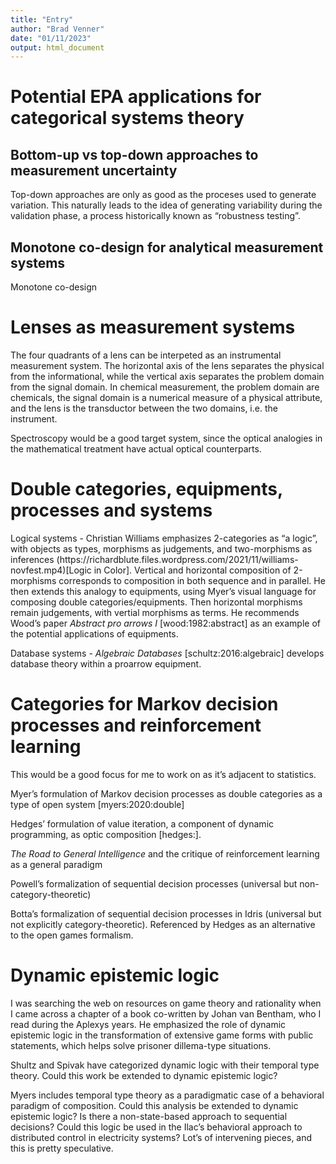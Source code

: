 ```yaml
---
title: "Entry"
author: "Brad Venner"
date: "01/11/2023"
output: html_document
---
```


# Potential EPA applications for categorical systems theory

## Bottom-up vs top-down approaches to measurement uncertainty

Top-down approaches are only as good as the proceses used to generate variation. This naturally leads to the idea of generating variability during the validation phase, a process historically known as "robustness testing". 

## Monotone co-design for analytical measurement systems

Monotone co-design 

# Lenses as measurement systems

The four quadrants of a lens can be interpeted as an instrumental measurement system. The horizontal axis of the lens separates the physical from the informational, while the vertical axis separates the problem domain from the signal domain. In chemical measurement, the problem domain are chemicals, the signal domain is a numerical measure of a physical attribute, and the lens is the transductor between the two domains, i.e. the instrument. 

Spectroscopy would be a good target system, since the optical analogies in the mathematical treatment have actual optical counterparts. 

# Double categories, equipments, processes and systems

Logical systems - Christian Williams emphasizes 2-categories as "a logic", with objects as types, morphisms as judgements, and two-morphisms as inferences (https://richardblute.files.wordpress.com/2021/11/williams-novfest.mp4)[Logic in Color]. Vertical and horizontal composition of 2-morphisms corresponds to composition in both sequence and in parallel. He then extends this analogy to equipments, using Myer's visual language for composing double categories/equipments. Then horizontal morphisms remain judgements, with vertial morphisms as terms. He recommends Wood's paper *Abstract pro arrows I* [wood:1982:abstract] as an example of the potential applications of equipments.

Database systems - *Algebraic Databases* [schultz:2016:algebraic] develops database theory within a proarrow equipment. 

# Categories for Markov decision processes and reinforcement learning

This would be a good focus for me to work on as it's adjacent to statistics.

Myer's formulation of Markov decision processes as double categories as a type of open system [myers:2020:double]

Hedges' formulation of value iteration, a component of dynamic programming, as optic composition [hedges:].

*The Road to General Intelligence* and the critique of reinforcement learning as a general paradigm

Powell's formalization of sequential decision processes (universal but non-category-theoretic)

Botta's formalization of sequential decision processes in Idris (universal but not explicitly category-theoretic). Referenced by Hedges as an alternative to the open games formalism.

# Dynamic epistemic logic

I was searching the web on resources on game theory and rationality when I came across a chapter of a book co-written by Johan van Bentham, who I read during the Aplexys years. He emphasized the role of dynamic epistemic logic in the transformation of extensive game forms with public statements, which helps solve prisoner dillema-type situations. 

Shultz and Spivak have categorized dynamic logic with their temporal type theory. Could this work be extended to dynamic epistemic logic?

Myers includes temporal type theory as a paradigmatic case of a behavioral paradigm of composition. Could this analysis be extended to dynamic epistemic logic? Is there a non-state-based approach to sequential decisions? Could this logic be used in the Ilac's behavioral approach to distributed control in electricity systems? Lot's of intervening pieces, and this is pretty speculative.